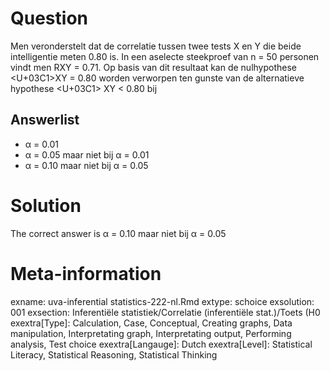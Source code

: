 Question
========

Men veronderstelt dat de correlatie tussen twee tests X en Y die beide intelligentie meten 0.80 is. In een aselecte steekproef van n = 50 personen vindt men RXY = 0.71. Op basis van dit resultaat kan de nulhypothese <U+03C1>XY = 0.80 worden verworpen ten gunste van de alternatieve hypothese <U+03C1> XY < 0.80 bij 

Answerlist
----------
* &alpha; = 0.01
* &alpha; = 0.05 maar niet bij &alpha; = 0.01
* &alpha; = 0.10 maar niet bij &alpha; = 0.05

Solution
========

The correct answer is  &alpha; = 0.10 maar niet bij &alpha; = 0.05 

Meta-information
================
exname: uva-inferential statistics-222-nl.Rmd 
extype: schoice 
exsolution: 001 
exsection: Inferentiële statistiek/Correlatie (inferentiële stat.)/Toets (H0
exextra[Type]: Calculation, Case, Conceptual, Creating graphs, Data manipulation, Interpretating graph, Interpretating output, Performing analysis, Test choice 
exextra[Langauge]: Dutch 
exextra[Level]: Statistical Literacy, Statistical Reasoning, Statistical Thinking 
